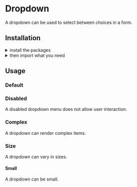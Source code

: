 
<Meta title="Components|Dropdown" />

<Anchor storyId="components-dropdown--standard" />

<SemanticLink docPath="/modules/dropdown/" />

# Dropdown

A dropdown can be used to select between choices in a form.

## Installation

<details><summary className="outline-0">install the packages</summary>

Install from <a href={INSTALLATION_PAGE}>the React bundle</a> or as a single package:

```bash
npm install @orbit-ui/css-normalize @orbit-ui/tachyons @orbit-ui/semantic-ui-theme semantic-ui-react
```
</details>

<details><summary className="outline-0">then import what you need</summary>

```javascript
    import { Dropdown } from "semantic-ui-react";
```
</details>

## Usage

### Default

<Preview>
    <Story name="standard">
        <Dropdown
            placeholder="Gender"
            fluid
            selection
            options={[
                {
                    key: "Male",
                    text: "Male",
                    value: "Male"
                },
                {
                    key: "Female",
                    text: "Female",
                    value: "Female"
                }
            ]}
        />
    </Story>
</Preview>

### Disabled

A disabled dropdown menu does not allow user interaction.

<Preview>
    <Story name="disabled">
        <Dropdown
            placeholder="Gender"
            disabled
            fluid
            selection
            options={[
                {
                    key: "Male",
                    text: "Male",
                    value: "Male"
                },
                {
                    key: "Female",
                    text: "Female",
                    value: "Female"
                }
            ]}
        />
    </Story>
</Preview>

### Complex

A dropdown can render complex items.

<Preview>
    <Story name="complex">
        <Dropdown
            placeholder="Select Friend"
            fluid
            selection
            options={[
                {
                    key: "Jenny Hess",
                    text: "Jenny Hess",
                    value: "Jenny Hess",
                    image: {
                        avatar: true,
                        src: "https://randomuser.me/api/portraits/women/4.jpg",
                        size: "mini"
                    }
                },
                {
                    key: "Elliot Fu",
                    text: "Elliot Fu",
                    value: "Elliot Fu",
                    image: {
                        avatar: true,
                        src: "https://randomuser.me/api/portraits/women/12.jpg",
                        size: "mini"
                    }
                },
                {
                    key: "Stevie Feliciano",
                    text: "Stevie Feliciano",
                    value: "Stevie Feliciano",
                    image: {
                        avatar: true,
                        src: "https://randomuser.me/api/portraits/men/14.jpg",
                        size: "mini"
                    }
                },
                {
                    key: "Christian",
                    text: "Christian",
                    value: "Christian",
                    image: {
                        avatar: true,
                        src: "https://randomuser.me/api/portraits/men/12.jpg",
                        size: "mini"
                    }
                },
                {
                    key: "Matt",
                    text: "Matt",
                    value: "Matt",
                    image: {
                        avatar: true,
                        src: "https://randomuser.me/api/portraits/men/44.jpg",
                        size: "mini"
                    }
                },
                {
                    key: "Justen Kitsune",
                    text: "Justen Kitsune",
                    value: "Justen Kitsune",
                    image: {
                        avatar: true,
                        src: "https://randomuser.me/api/portraits/women/14.jpg",
                        size: "mini"
                    }
                }
            ]}
        />
    </Story>
</Preview>

### Size

A dropdown can vary in sizes.

#### Small

A dropdown can be small.

<Preview>
    <Story name="sizes small">
        <Dropdown
            placeholder="Gender"
            fluid
            selection
            className="small"
            options={[
                {
                    key: "Male",
                    text: "Male",
                    value: "Male"
                },
                {
                    key: "Female",
                    text: "Female",
                    value: "Female"
                }
            ]}
        />
    </Story>
</Preview>
